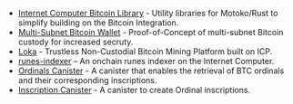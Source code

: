 



- [Internet Computer Bitcoin Library](https://github.com/Benjamin-Loison/Internet-Computer-Bitcoin-Library) - Utility libraries for Motoko/Rust to simplify building on the Bitcoin Integration.
- [Multi-Subnet Bitcoin Wallet](https://github.com/sardariuss/ic_btc_multisig) - Proof-of-Concept of multi-subnet Bitcoin custody for increased secruty.
- [Loka](https://github.com/lokaverse/loka_canister) - Trustless Non-Custodial Bitcoin Mining Platform built on ICP.
- [runes-indexer](https://github.com/octopus-network/runes-indexer) – An onchain runes indexer on the Internet Computer.
- [Ordinals Canister](https://github.com/sardariuss/ordinals_canister) - A canister that enables the retrieval of BTC ordinals and their corresponding inscriptions.
- [Inscription Canister](https://github.com/domwoe/inscription_canister) - A canister to create Ordinal inscriptions.


